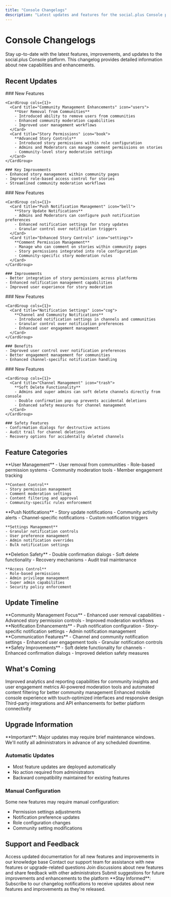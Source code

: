 ```yaml
---
title: "Console Changelogs"
description: "Latest updates and features for the social.plus Console platform"
---
```


# Console Changelogs

<Info>
Stay up-to-date with the latest features, improvements, and updates to the social.plus Console platform. This changelog provides detailed information about new capabilities and enhancements.
</Info>

## Recent Updates

<AccordionGroup>
  <Accordion title="Version 4.44.0 (2024-02-09)">
    ### New Features

    <CardGroup cols={1}>
      <Card title="Community Management Enhancements" icon="users">
        **User Removal from Communities**
        - Introduced ability to remove users from communities
        - Enhanced community moderation capabilities
        - Improved user management workflows
      </Card>
      <Card title="Story Permissions" icon="book">
        **Advanced Story Controls**
        - Introduced story permissions within role configuration
        - Admins and Moderators can manage comment permissions on stories
        - Community-level story moderation settings
      </Card>
    </CardGroup>

    ### Key Improvements
    - Enhanced story management within community pages
    - Improved role-based access control for stories
    - Streamlined community moderation workflows
  </Accordion>

  <Accordion title="Version 4.43.0 (2024-01-25)">
    ### New Features

    <CardGroup cols={1}>
      <Card title="Push Notification Management" icon="bell">
        **Story Update Notifications**
        - Admins and Moderators can configure push notification preferences
        - Enhanced notification settings for story updates
        - Granular control over notification triggers
      </Card>
      <Card title="Enhanced Story Controls" icon="settings">
        **Comment Permission Management**
        - Manage who can comment on stories within community pages
        - Story permissions integrated into role configuration
        - Community-specific story moderation rules
      </Card>
    </CardGroup>

    ### Improvements
    - Better integration of story permissions across platforms
    - Enhanced notification management capabilities
    - Improved user experience for story moderation
  </Accordion>

  <Accordion title="Version 4.42.0 (2023-12-21)">
    ### New Features

    <CardGroup cols={1}>
      <Card title="Notification Settings" icon="cog">
        **Channel and Community Notifications**
        - Introduced notification settings in channels and communities
        - Granular control over notification preferences
        - Enhanced user engagement management
      </Card>
    </CardGroup>

    ### Benefits
    - Improved user control over notification preferences
    - Better engagement management for communities
    - Enhanced channel-specific notification handling
  </Accordion>

  <Accordion title="Version 4.37.0 (2023-09-21)">
    ### New Features

    <CardGroup cols={1}>
      <Card title="Channel Management" icon="trash">
        **Soft Delete Functionality**
        - Admins and super admins can soft delete channels directly from console
        - Double confirmation pop-up prevents accidental deletions
        - Enhanced safety measures for channel management
      </Card>
    </CardGroup>

    ### Safety Features
    - Confirmation dialogs for destructive actions
    - Audit trail for channel deletions
    - Recovery options for accidentally deleted channels
  </Accordion>
</AccordionGroup>

## Feature Categories

<Tabs>
  <Tab title="Community Management">
    **User Management**
    - User removal from communities
    - Role-based permission systems
    - Community moderation tools
    - Member engagement tracking

    **Content Control**
    - Story permission management
    - Comment moderation settings
    - Content filtering and approval
    - Community-specific rules enforcement
  </Tab>
  <Tab title="Notifications">
    **Push Notifications**
    - Story update notifications
    - Community activity alerts
    - Channel-specific notifications
    - Custom notification triggers

    **Settings Management**
    - Granular notification controls
    - User preference management
    - Admin notification overrides
    - Bulk notification settings
  </Tab>
  <Tab title="Safety & Security">
    **Deletion Safety**
    - Double confirmation dialogs
    - Soft delete functionality
    - Recovery mechanisms
    - Audit trail maintenance

    **Access Control**
    - Role-based permissions
    - Admin privilege management
    - Super admin capabilities
    - Security policy enforcement
  </Tab>
</Tabs>

## Update Timeline

<Steps>
  <Step title="February 2024">
    **Community Management Focus**
    - Enhanced user removal capabilities
    - Advanced story permission controls
    - Improved moderation workflows
  </Step>
  <Step title="January 2024">
    **Notification Enhancements**
    - Push notification configuration
    - Story-specific notification settings
    - Admin notification management
  </Step>
  <Step title="December 2023">
    **Communication Features**
    - Channel and community notification settings
    - Enhanced user engagement tools
    - Granular notification controls
  </Step>
  <Step title="September 2023">
    **Safety Improvements**
    - Soft delete functionality for channels
    - Enhanced confirmation dialogs
    - Improved deletion safety measures
  </Step>
</Steps>

## What's Coming

<CardGroup cols={2}>
  <Card title="Enhanced Analytics" icon="chart-line">
    Improved analytics and reporting capabilities for community insights and user engagement metrics
  </Card>
  <Card title="Advanced Moderation" icon="shield">
    AI-powered moderation tools and automated content filtering for better community management
  </Card>
  <Card title="Mobile Improvements" icon="mobile">
    Enhanced mobile console experience with touch-optimized interfaces and responsive design
  </Card>
  <Card title="Integration Features" icon="plug">
    Third-party integrations and API enhancements for better platform connectivity
  </Card>
</CardGroup>

## Upgrade Information

<Warning>
**Important**: Major updates may require brief maintenance windows. We'll notify all administrators in advance of any scheduled downtime.
</Warning>

### Automatic Updates
- Most feature updates are deployed automatically
- No action required from administrators
- Backward compatibility maintained for existing features

### Manual Configuration
Some new features may require manual configuration:
- Permission settings adjustments
- Notification preference updates
- Role configuration changes
- Community setting modifications

## Support and Feedback

<CardGroup cols={2}>
  <Card title="Documentation" icon="book">
    Access updated documentation for all new features and improvements in our knowledge base
  </Card>
  <Card title="Support Team" icon="headset">
    Contact our support team for assistance with new features or upgrade-related questions
  </Card>
  <Card title="Community Forum" icon="comments">
    Join discussions about new features and share feedback with other administrators
  </Card>
  <Card title="Feature Requests" icon="lightbulb">
    Submit suggestions for future improvements and enhancements to the platform
  </Card>
</CardGroup>

<Tip>
**Stay Informed**: Subscribe to our changelog notifications to receive updates about new features and improvements as they're released.
</Tip>
